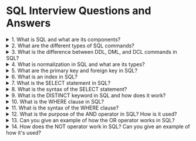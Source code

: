 # SQL Interview Questions and Answers

<details>
  <summary>1. What is SQL and what are its components?</summary>
Answer: SQL stands for Structured Query Language, which is used to manage relational databases. It is used for creating, modifying, and querying databases. The main components of SQL are Data Definition Language (DDL), Data Manipulation Language (DML), Data Control Language (DCL), and Transaction Control Language (TCL).
</details>
<details>
  <summary>2. What are the different types of SQL commands?</summary>
Answer: There are four types of SQL commands:
Data Definition Language (DDL): Used to create, modify, and delete database objects.
Data Manipulation Language (DML): Used to insert, update, and delete data from tables.
Data Control Language (DCL): Used to grant or revoke access to users.
Transaction Control Language (TCL): Used to control the transactions in a database.
</details>
<details>
  <summary>3. What is the difference between DDL, DML, and DCL commands in SQL?</summary>
Answer: DDL (Data Definition Language) commands are used to create, alter, and drop objects in a database, while DML (Data Manipulation Language) commands are used to insert, update, and delete data from tables. DCL (Data Control Language) commands are used to control the access to the database objects and to grant or revoke permissions to users.
</details>
<details>
  <summary>4. What is normalization in SQL and what are its types?</summary>
Answer: Normalization is the process of organizing data in a database to minimize redundancy and dependency. There are different types of normalization:

- First Normal Form (1NF): It ensures that each column in a table contains atomic values.
- Second Normal Form (2NF): It ensures that each non-key column is dependent on the primary key.
- Third Normal Form (3NF): It ensures that each non-key column is dependent only on the primary key and not on other non-key columns.

</details>
<details>
  <summary>5. What are the primary key and foreign key in SQL?</summary>
Answer: A primary key is a unique identifier for each record in a table. It is used to enforce the integrity of the data and to ensure that there are no duplicate records. A foreign key is a column that refers to the primary key of another table. It is used to establish a relationship between two tables.

</details>
<details>
  <summary>6. What is an index in SQL?</summary>
Answer: An index is a data structure used to speed up the retrieval of data from a table. It is created on one or more columns of a table and allows the database to find and retrieve the data more quickly.

</details>
<details>
  <summary>7. What is the SELECT statement in SQL?</summary>
Answer: The SELECT statement is used to query data from one or more tables in a database. It allows you to retrieve specific columns and rows of data based on various conditions.

</details>
<details>
  <summary>8. What is the syntax of the SELECT statement?</summary>
Answer: The basic syntax of the SELECT statement is:

```sql
SELECT column1, column2, ...
FROM table_name
WHERE condition;
```

The SELECT clause specifies the columns to be retrieved, the FROM clause specifies the table(s) from which to retrieve the data, and the WHERE clause specifies the condition(s) for selecting the data.

</details>
<details>
  <summary>9. What is the DISTINCT keyword in SQL and how does it work?</summary>
Answer: The DISTINCT keyword is used in SQL to retrieve only unique values from a column or set of columns in a table. When the DISTINCT keyword is used, the database engine will compare each value in the specified column(s) and return only the distinct values.

Here's an example query using the DISTINCT keyword:

```sql
SELECT DISTINCT column_name
FROM table_name;
```

This query will return only the unique values in the specified column_name from the table_name table.

Note that the DISTINCT keyword applies to all columns in the SELECT clause, so if you want to retrieve distinct values for multiple columns, you need to include all of them in the SELECT clause.

</details>
<details>
  <summary>10. What is the WHERE clause in SQL?</summary>
Answer: The WHERE clause is a clause in SQL that is used to filter rows based on a specified condition or set of conditions. It is used with the SELECT, UPDATE, and DELETE statements.

</details>
<details>
  <summary>11. What is the syntax of the WHERE clause?</summary>
Answer: The basic syntax of the WHERE clause is:

```sql
SELECT column1, column2, ...
FROM table_name
WHERE condition;
```

The WHERE clause is used to filter rows based on a specified condition or set of conditions. The condition can include one or more operators such as comparison operators `(=, <, >, <=, >=)`, logical operators (AND, OR, NOT), and other operators (IN, BETWEEN, LIKE, IS NULL).

</details>
<details>
<summary>12. What is the purpose of the AND operator in SQL? How is it used?</summary>
The AND operator is used in SQL to combine multiple conditions and return only those rows that satisfy all the conditions. It is used in the WHERE clause of an SQL query to specify multiple conditions that must all be true for a row to be returned.
</details>
<details>
<summary>13. Can you give an example of how the OR operator works in SQL?</summary>
The OR operator is used in SQL to combine multiple conditions and return any rows that satisfy at least one of the conditions. For example:
```sql
SELECT * FROM customers
WHERE country = 'USA' OR country = 'Canada';
```
This SQL query will return all customers who are either from the USA or Canada.
</details>
<details>
<summary>14. How does the NOT operator work in SQL? Can you give an example of how it's used?</summary>
The NOT operator is used in SQL to negate a condition and return rows that do not satisfy the condition. For example:
```sql
SELECT * FROM customers
WHERE NOT country = 'USA';
```
This SQL query will return all customers who are not from the USA.
</details>
